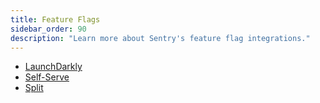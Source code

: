 ```yaml
---
title: Feature Flags
sidebar_order: 90
description: "Learn more about Sentry's feature flag integrations."
---
```


- [LaunchDarkly](/organization/integrations/feature-flag/launchdarkly/)
- [Self-Serve](/organization/integrations/feature-flag/self-serve/)
- [Split](/organization/integrations/feature-flag/split/)
